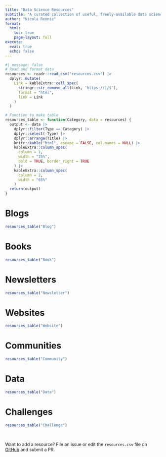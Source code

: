 ```yaml
---
title: "Data Science Resources"
subtitle: "A curated collection of useful, freely-available data science resources."
author: "Nicola Rennie"
format:
  html:
    toc: true
    page-layout: full
execute: 
  eval: true
  echo: false
---
```


```r
#| message: false
# Read and format data
resources <- readr::read_csv("resources.csv") |>
  dplyr::mutate(
    Link = kableExtra::cell_spec(
      stringr::str_remove_all(Link, "https://|/$"),
      format = "html",
      link = Link
    )
  )

# Function to make table
resources_table <- function(Category, data = resources) {
  output <- data |>
    dplyr::filter(Type == Category) |>
    dplyr::select(-Type) |>
    dplyr::arrange(Title) |>
    knitr::kable("html", escape = FALSE, col.names = NULL) |>
    kableExtra::column_spec(
      column = 1,
      width = "35%",
      bold = TRUE, border_right = TRUE
    ) |>
    kableExtra::column_spec(
      column = 2,
      width = "65%"
    )
  return(output)
}
```


# Blogs

```r
resources_table("Blog")
```

# Books

```r
resources_table("Book")
```

# Newsletters

```r
resources_table("Newsletter")
```

# Websites

```r
resources_table("Website")
```

# Communities

```r
resources_table("Community")
```

# Data 

```r
resources_table("Data")
```

# Challenges

```r
resources_table("Challenge")
```

<br>

Want to add a resource? File an issue or edit the `resources.csv` file on [GitHub](https://github.com/nrennie/data-science-resources) and submit a PR.